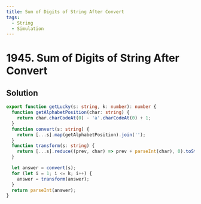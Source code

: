 ```yaml
---
title: Sum of Digits of String After Convert
tags:
  - String
  - Simulation
---
```


# 1945. Sum of Digits of String After Convert

<Badges>
  <LevelBadge level="easy" />
  <TopicBadge name="String" slug="string" />
  <TopicBadge name="Simulation" slug="simulation" />
</Badges>

## Solution

```typescript filename="solution.ts" copy
export function getLucky(s: string, k: number): number {
  function getAlphabetPosition(char: string) {
    return char.charCodeAt(0) - 'a'.charCodeAt(0) + 1;
  }
  function convert(s: string) {
    return [...s].map(getAlphabetPosition).join('');
  }
  function transform(s: string) {
    return [...s].reduce((prev, char) => prev + parseInt(char), 0).toString();
  }

  let answer = convert(s);
  for (let i = 1; i <= k; i++) {
    answer = transform(answer);
  }
  return parseInt(answer);
}
```

<ProblemLink
  codingSite="leetcode"
  href="https://leetcode.com/problems/sum-of-digits-of-string-after-convert"
  title="Sum of Digits of String After Convert"
/>
